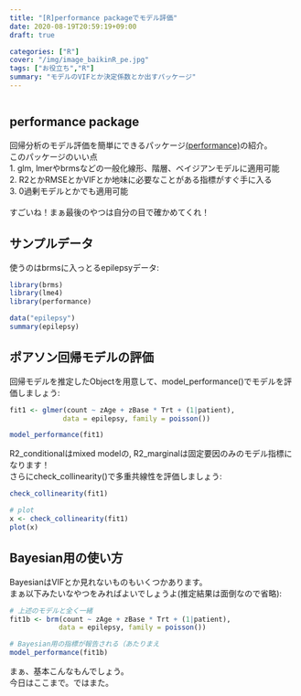 ```yaml
---
title: "[R]performance packageでモデル評価"
date: 2020-08-19T20:59:19+09:00
draft: true

categories: ["R"]
cover: "/img/image_baikinR_pe.jpg"
tags: ["お役立ち","R"]
summary: "モデルのVIFとか決定係数とか出すパッケージ"
---
```



```r
```

## performance package

回帰分析のモデル評価を簡単にできるパッケージ[(performance)](https://cran.r-project.org/web/packages/performance/performance.pdf)の紹介。<br>
このパッケージのいい点  
    1. glm, lmerやbrmsなどの一般化線形、階層、ベイジアンモデルに適用可能   
    2. R2とかRMSEとかVIFとか地味に必要なことがある指標がすぐ手に入る  
    3. 0過剰モデルとかでも適用可能  
<br>
すごいね！まぁ最後のやつは自分の目で確かめてくれ！<br>

## サンプルデータ

使うのはbrmsに入っとるepilepsyデータ:

```r
library(brms)
library(lme4)
library(performance)

data("epilepsy")
summary(epilepsy)
```

## ポアソン回帰モデルの評価

回帰モデルを推定したObjectを用意して、model_performance()でモデルを評価しましょう:

```r
fit1 <- glmer(count ~ zAge + zBase * Trt + (1|patient),
             data = epilepsy, family = poisson())

model_performance(fit1)

```


R2_conditionalはmixed modelの, R2_marginalは固定要因のみのモデル指標になります！<br>
さらにcheck_collinearity()で多重共線性を評価しましょう:

```r
check_collinearity(fit1)

# plot
x <- check_collinearity(fit1)
plot(x)

```



## Bayesian用の使い方

BayesianはVIFとか見れないものもいくつかあります。<br>
まぁ以下みたいなやつをみればよいでしょうよ(推定結果は面倒なので省略):

```r
# 上述のモデルと全く一緒
fit1b <- brm(count ~ zAge + zBase * Trt + (1|patient),
            data = epilepsy, family = poisson())

# Bayesian用の指標が報告される（あたりまえ
model_performance(fit1b)

```

まぁ、基本こんなもんでしょう。<br>
今日はここまで。ではまた。

